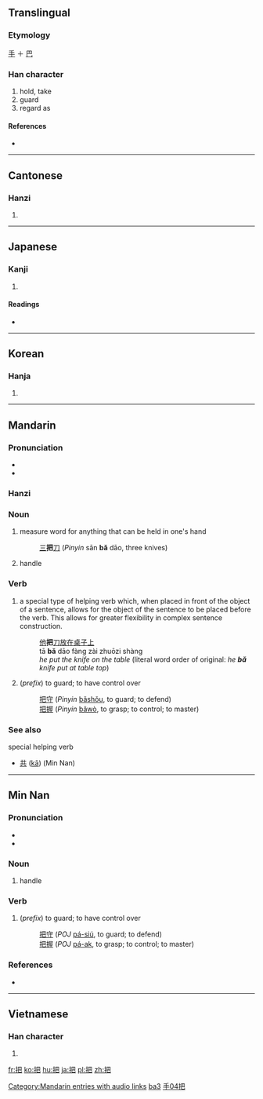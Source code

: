 ==Translingual==

===Etymology===
[[手]] ＋ [[巴]]

===Han character===
{{Han char|rn=64|rad=手|as=04|sn=7|four=5701<sub>7</sub>|canj=手日山 (QAU)}}

# hold, take
# guard
# regard as

====References====
* {{Han ref|kx=0420.210|dkj=11874|dj=0768.010|hdz=31845.040|uh=628A|ud=25226|bh=A7E2|bd=42978}}

----

==Cantonese==

===Hanzi===
{{yue-hanzi|jyut=|y=ba2}}

# {{defn|lang=yue|sort=手04}}

----

==Japanese==

===Kanji===
{{ja-kanji|grade=c|rs=手04}}

# {{defn|lang=ja|sort=手04}} <!-- line may be deleted if/when POS headers are added -->

====Readings====
* {{ja-readings|on=[[は]] (ha)|kun=[[つか]] (tsuka)}}

----

==Korean==

===Hanja===
{{ko-hanja|hangeul=파|eumhun=|rv=pa|mr=p'a|y=pha}}

# {{defn|lang=ko|sort=手04}}

----

==Mandarin==

===Pronunciation===
* {{audio|zh-bǎ.ogg|audio}}
* {{IPA|[ pa˨˩˦ ]|lang=cmn}}

===Hanzi===
{{cmn-hanzi|pin=[[bǎ]] ([[ba3]])|wg=pa<sup>3</sup>}}

===Noun===
{{cmn-noun|ts|pin=bǎ|pint=ba3|rs=手04}}

# measure word for anything that can be held in one's hand
#: [[三]]'''把'''[[刀]] (''Pinyin'' sān '''bǎ''' dāo, three knives)
# handle

===Verb===
{{cmn-noun|ts|pin=bǎ|pint=ba3|rs=手04}}

# a special type of helping verb which, when placed in front of the object of a sentence, allows for the object of the sentence to be placed before the verb.  This allows for greater flexibility in complex sentence construction.
#: [[他]]'''把'''[[刀]][[放]][[在]][[桌子]][[上]]
#: tā '''bǎ''' dāo fàng zài zhuōzi shàng
#: ''he put the knife on the table'' (literal word order of original: ''he '''bǎ''' knife put at table top'')
# (''prefix'') to guard; to have control over
#: [[把守]] (''Pinyin'' [[bǎshǒu]], to guard; to defend)
#: [[把握]] (''Pinyin'' [[bǎwò]], to grasp; to control; to master)

===See also===
;special helping verb
* [[共]] ([[kā]]) (Min Nan)

[[Category:Mandarin entries with audio links]]
[[Category:zh-cn:Beginning Mandarin|ba3]]
[[Category:zh-tw:Beginning Mandarin|手04把]]

----

==Min Nan==

===Pronunciation===
* {{IPA|[ pa˥˧ ]|lang=nan}}
* {{IPA|[ pe˥˧ ]|lang=nan}}

===Noun===
{{nan-noun|ts|poj=[[pé]] or [[pá]]|pojt=pe2|rs=手04}}

# handle

===Verb===
{{nan-verb|ts|poj=[[pé]] or [[pá]]|pojt=pe2|rs=手04}}

# (''prefix'') to guard; to have control over
#: [[把守]] (''POJ'' [[pá-siú]], to guard; to defend)
#: [[把握]] (''POJ'' [[pá-ak]], to grasp; to control; to master)

===References===
* {{cite web
| url = http://203.64.42.21/iug/ungian/SoannTeng/chil/taihoa.asp
| title = 把
| work = On-line Taiwanese/Mandarin Dictionary (台文／華文線頂辭典)
| language = Taiwanese/English
| accessdate = 2011-01-29}}

----

==Vietnamese==

===Han character===
{{vi-hantu|[[bả]], [[bã]], [[bạ]], [[bỡ]], [[bữa]], [[vả]], [[vã]], [[vỗ]], [[bá]], [[bẻ]], [[bửa]], [[lả]], [[sấp]], [[trả]]|rs=手04}}

# {{defn|lang=vi|sort=手04}}

[[fr:把]]
[[ko:把]]
[[hu:把]]
[[ja:把]]
[[pl:把]]
[[zh:把]]